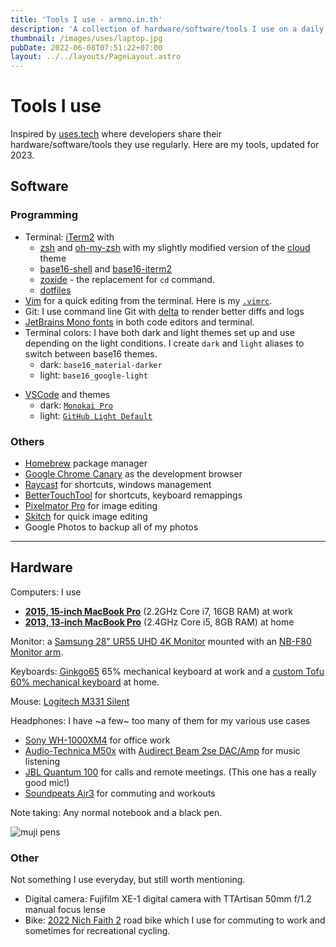 ```yaml
---
title: 'Tools I use - armno.in.th'
description: 'A collection of hardware/software/tools I use on a daily basis.'
thumbnail: /images/uses/laptop.jpg
pubDate: 2022-06-08T07:51:22+07:00
layout: ../../layouts/PageLayout.astro
---
```


# Tools I use

Inspired by [uses.tech](https://uses.tech) where developers share their
hardware/software/tools they use regularly. Here are my tools, updated for 2023.

## Software

### Programming

- Terminal: [iTerm2](https://www.iterm2.com/version3.html) with
  - [zsh](https://www.zsh.org/) and [oh-my-zsh](https://ohmyz.sh/) with my slightly modified version of the [cloud](https://github.com/armno/dotfiles/blob/master/cloud-armno.zsh-theme) theme
  - [base16-shell](https://github.com/chriskempson/base16-shell) and [base16-iterm2](https://github.com/martinlindhe/base16-iterm2)
  - [zoxide](https://github.com/ajeetdsouza/zoxide) - the replacement for `cd` command.
  - [dotfiles ](https://github.com/armno/dotfiles)
- [Vim](https://www.vim.org/) for a quick editing from the terminal. Here is my [`.vimrc`](https://github.com/armno/dotfiles/blob/master/.vimrc).
- Git: I use command line Git with [delta](https://github.com/dandavison/delta) to render better diffs and logs
- [JetBrains Mono fonts](https://www.jetbrains.com/lp/mono/) in both code editors and terminal.
- Terminal colors: I have both dark and light themes set up and use depending on the light conditions. I create `dark` and `light` aliases to switch between base16 themes.
  - dark: `base16_material-darker`
  - light: `base16_google-light`

<div class="full-bleed">
  <div class="grid grid-cols-[repeat(auto-fit,minmax(300px,1fr))] gap-8">
    <Picture
      src="/images/uses/dark.png"
      alt="dark terminal screenshot"
      widths={[300,600,1200]}
      aspectRatio={1958/512}
      width={600}
    />
    <Picture
      src="/images/uses/light.png"
      alt="light terminal screenshot"
      widths={[300,600,1200]}
      aspectRatio={1958/512}
      width={600}
    />
  </div>
</div>

- [VSCode](https://code.visualstudio.com/) and themes
  - dark: [`Monokai Pro`](https://monokai.pro/)
  - light: [`GitHub Light Default`](https://marketplace.visualstudio.com/items?itemName=GitHub.github-vscode-theme)

### Others

- [Homebrew](https://brew.sh/) package manager
- [Google Chrome Canary](https://www.google.com/chrome/canary) as the development browser
- [Raycast](https://www.raycast.com/) for shortcuts, windows management
- [BetterTouchTool](https://folivora.ai/) for shortcuts, keyboard remappings
- [Pixelmator Pro](https://www.pixelmator.com/pro/) for image editing
- [Skitch](https://evernote.com/products/skitch) for quick image editing
- Google Photos to backup all of my photos

---

## Hardware

Computers: I use
- [**2015, 15-inch MacBook Pro**](https://support.apple.com/kb/SP719?locale=en_US) (2.2GHz Core i7, 16GB RAM) at work
- [**2013, 13-inch MacBook Pro**](https://support.apple.com/kb/sp691?locale=th_TH) (2.4GHz Core i5, 8GB RAM) at home

<Picture
  src="/images/uses/laptop.jpg"
  alt="2015, 15-inch MacBook Pro"
  widths={[300,600,1200]}
  aspectRatio={16/9}
  width={1600}
/>

Monitor: a [Samsung 28" UR55 UHD 4K Monitor](https://www.samsung.com/th/business/monitors/ur55/lu28r550uqexxt/) mounted with an [NB-F80 Monitor arm](https://www.google.com/search?q=nb-f80+monitor+arm).

<Picture
  src="/images/uses/desk-monitor.jpg"
  alt="Samsung UR55 4k monitor"
  widths={[300,600,1200]}
  aspectRatio={16/9}
  width={1600}
/>

Keyboards: [Ginkgo65](https://ginkgo65.com/) 65% mechanical keyboard at work and a [custom Tofu 60% mechanical keyboard](https://armno.in.th/2019/05/01/custom-mechanical-keyboard-build-2/) at home.

<div class="full-bleed">
  <div class="grid grid-cols-[repeat(auto-fit,minmax(300px,1fr))] gap-8">
    <Picture
      src="/images/uses/ginkgo65-keyboard.jpg"
      alt="my Ginkgo65 mechanical keyboard at work"
      caption="Build details: Ginkgo65 Black x Copper / Polycarbonate plate / Durock V2 stabs / C3 Tangerine 67g + Krytox 205g0 / MT3 Extended 2048 Katakana"
      widths={[300,600,1200]}
      aspectRatio={1200/675}
      width={1200}
    />
    <Picture
      src="/images/uses/tofu-susuwatari.jpg"
      alt="my custom 60% mechanical keyboard"
      caption="Build details: Tofu alu case / DZ60 PCB / Aluminum plate / Everglide stabs / Gateron milky brown / MT3 Susuwatari"
      widths={[300,600,1200]}
      aspectRatio={1200/675}
      width={1200}
    />
  </div>
</div>

Mouse: [Logitech M331 Silent](https://duckduckgo.com/?q=logitech+m331+silent&t=ffab&ia=web)

Headphones: I have ~a few~ too many of them for my various use cases

- [Sony WH-1000XM4](https://www.sony.co.th/en/electronics/headband-headphones/wh-1000xm4) for office work
- [Audio-Technica M50x](https://armno.in.th/2015/08/04/audio-technica-ath-m50x/) with [Audirect Beam 2se DAC/Amp](https://www.google.com/search?q=Audirect+Beam+2se+DAC) for music listening
- [JBL Quantum 100](https://th.jbl.com/gaming/QUANTUM100.html) for calls and remote meetings. (This one has a really good mic!)
- [Soundpeats Air3](https://us.soundpeats.com/products/air3) for commuting and workouts

<div class="full-bleed">
  <div class="grid grid-cols-[repeat(auto-fit,minmax(300px,1fr))] gap-8">
    <Picture
      src="/images/uses/sony-xm4.jpg"
      alt="Sony WH-1000XM4 headphones"
      widths={[300,600,1200]}
      aspectRatio={2000/1125}
      width={1200}
    />
    <Picture
      src="/images/uses/headphones.jpg"
      alt="Audio Technica M50x"
      widths={[300,600,1200]}
      aspectRatio={1400/785}
      width={1200}
    />
    <Picture
      src="/images/uses/jbl-quantum-100.jpg"
      alt="JBL Quantum 100 headphones"
      widths={[300,600,1200]}
      aspectRatio={2000/1125}
      width={1200}
    />
  </div>
</div>

Note taking: Any normal notebook and a black pen.

![muji pens](/images/uses/pens.jpg)

### Other

Not something I use everyday, but still worth mentioning.

- Digital camera: Fujifilm XE-1 digital camera with TTArtisan 50mm f/1.2 manual focus lense
- Bike: [2022 Nich Faith 2](https://www.nichcycling.com/pages/faith2) road bike which I use for commuting to work and sometimes for recreational cycling.

<div class="full-bleed">
  <div class="grid grid-cols-[repeat(auto-fit,minmax(300px,1fr))] gap-8">
    <Picture
      src="/images/uses/fuji-xe1.jpg"
      alt="Fujifilm XE-1"
      widths={[300,600,1200]}
      aspectRatio={1500/997}
      width={1200}
    />
    <Picture
      src="/images/uses/nich-faith-2-custom-small.jpg"
      alt="Nich Faith 2 Custom"
      widths={[300,600,1200]}
      aspectRatio={1200/798}
      width={1200}
    />
  </div>
</div>
